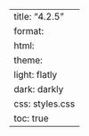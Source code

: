 ---
title: "4.2.5"
format:
    html:
        theme:
            light: flatly
            dark: darkly
        css: styles.css
        toc: true
---